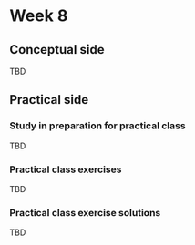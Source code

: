 # Week 8 {-}

## Conceptual side {-}

TBD

## Practical side {-}

### Study in preparation for practical class {-}

TBD

### Practical class exercises {-}

TBD

### Practical class exercise solutions {-}

TBD
